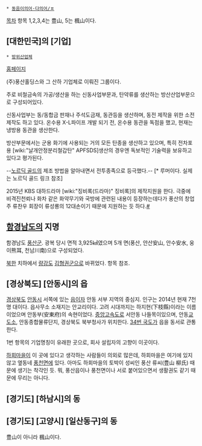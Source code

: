  * [[동음이의어·다의어/ㅍ]]

[[목차]]
항목 1,2,3,4는 豊山, 5는 楓山이다.

== [대한민국]의 [기업] ==
 * [[방위산업체]]
[http://www.poongsan.co.kr/kor/main.php 홈페이지]

(주)풍산홀딩스와 그 산하 기업체로 이뤄진 그룹이다.

주로 비철금속의 가공/생산을 하는 신동사업부문과, 탄약류를 생산하는 방산산업부문으로 구성되어있다. 

신동사업부는 동/동합금 판재나 주석도금재, 동관등을 생산하며, 동전 제작을 위한 소전제작도 하고 있다. 온수용 X-L파이프 개발 되기 전, 온수용 동관을 독점을 했고, 현재는 냉방용 동관을 생산한다. 

방산부문에서는 군용 화기에 사용되는 거의 모든 탄종을 생산하고 있으며, 특히 전차포용 [wiki:"날개안정분리철갑탄" APFSDS]생산의 경우엔 독보적인 기술력을 보유하고 있다고 평가된다.

--[[노르딕 골드]]의 제조 방법을 알아내면서 전투종족으로 등극했다.-- [* 루머이다. 실제는 노르딕 골드 링크 참조]

2015년 KBS 대하드라마 [wiki:"징비록(드라마)" 징비록]의 제작지원을 한다. 극중에 비격진천뢰나 화차 같은 화약무기와 국방에 관련된 내용이 등장하는데다가 풍산의 창업주 류찬우 회장이 류성룡의 12대손이기 때문에 지원하는 듯 하다.[http://www.mt.co.kr/view/mtview.php?type=1&no=2015022314072730483&outlink=1 #]

== [[함경남도]]의 지명 ==
함경남도 [[풍산군]]. 광복 당시 면적 3,925㎢였으며 5개 면(풍산, 안산安山, 안수安水, 웅이熊耳, 천남川南)으로 구성되었다.

[[북한]] 치하에서 [[량강도]] [[김형권군]]으로 바뀌었다. 항목 참조.

== [경상북도] [안동시]의 읍 ==
[[경상북도]] [[안동시]] 서쪽에 있는 [[읍(행정궁겨)|읍]]이자 안동 서부 지역의 중심지. 인구는 2014년 현재 7천명 대이다. 읍사무소 소재지는 안교리이다. 고려 시대까지는 하지현(下枝縣)이라는 이름이었으며 안동부(安東府)의 속현이었다. [[중앙고속도로]] 서안동 나들목이있으며, 안동[[교도소]], 안동종합물류단지, 경상북도 북부청사가 위치한다. [[34번 국도]]가 읍을 동서로 관통한다. 

1번 항목의 기업명칭이 유래한 곳으로, 회사 설립자의 고향이 이곳이다.
 
[[하회마을]]이 이 곳에 있다고 생각하는 사람들이 의외로 많은데, 하회마을은 여기에 있지 않고 옆동네 [[풍천면]]에 있다. 아마도 하회마을의 토박이 성씨인 풍산 류씨(豊山 柳氏) 때문에 생기는 착각인 듯. 뭐, 풍산읍이나 풍천면이나 서로 붙어있으면서 생활권도 같기 때문에 무리는 아니다.

== [경기도] [하남시]의 동 ==

== [경기도] [고양시] [일산동구]의 동 ==
豊山이 아니라 楓山이다.
